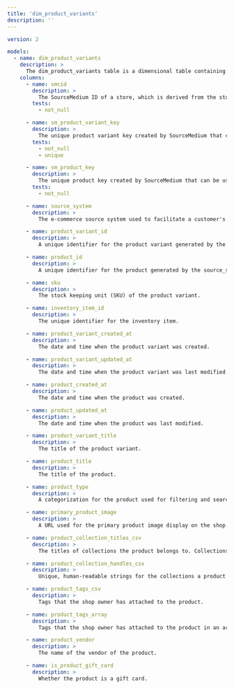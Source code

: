 ```yaml
---
title: 'dim_product_variants'
description: ''
---
```


```yaml
version: 2

models:
  - name: dim_product_variants
    description: >
      The dim_product_variants table is a dimensional table containing product variant information derived from e-commerce transactions.
    columns:
      - name: smcid
        description: >
          The SourceMedium ID of a store, which is derived from the store's myshopify.com domain.
        tests:
          - not_null

      - name: sm_product_variant_key
        description: >
          The unique product variant key created by SourceMedium that can be used to join product variant dimensions to related tables.
        tests:
          - not_null
          - unique

      - name: sm_product_key
        description: >
          The unique product key created by SourceMedium that can be used to join product dimensions to related tables.
        tests:
          - not_null

      - name: source_system
        description: >
          The e-commerce source system used to facilitate a customer's order.

      - name: product_variant_id
        description: >
          A unique identifier for the product variant generated by the source_system.

      - name: product_id
        description: >
          A unique identifier for the product generated by the source_system.

      - name: sku
        description: >
          The stock keeping unit (SKU) of the product variant.

      - name: inventory_item_id
        description: >
          The unique identifier for the inventory item.

      - name: product_variant_created_at
        description: >
          The date and time when the product variant was created.

      - name: product_variant_updated_at
        description: >
          The date and time when the product variant was last modified.

      - name: product_created_at
        description: >
          The date and time when the product was created.

      - name: product_updated_at
        description: >
          The date and time when the product was last modified.

      - name: product_variant_title
        description: >
          The title of the product variant.

      - name: product_title
        description: >
          The title of the product.

      - name: product_type
        description: >
          A categorization for the product used for filtering and searching for products.

      - name: primary_product_image
        description: >
          A URL used for the primary product image display on the shop.

      - name: product_collection_titles_csv
        description: >
          The titles of collections the product belongs to. Collections are groupings of products that merchants can create to make their stores easier to browse.

      - name: product_collection_handles_csv
        description: >
          Unique, human-readable strings for the collections a product belongs to automatically generated from their titles.

      - name: product_tags_csv
        description: >
          Tags that the shop owner has attached to the product.

      - name: product_tags_array
        description: >
          Tags that the shop owner has attached to the product in an array format.

      - name: product_vendor
        description: >
          The name of the vendor of the product.

      - name: is_product_gift_card
        description: >
          Whether the product is a gift card.
```